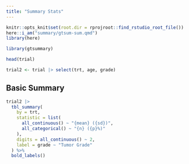 ```yaml
---
title: "Summary Stats"
---
```


```r
knitr::opts_knit$set(root.dir = rprojroot::find_rstudio_root_file())
here::i_am("summary/gtsum-sum.qmd")
library(here)

```


```r
library(gtsummary)
```


```r
head(trial)
```

```r
trial2 <- trial |> select(trt, age, grade)
```


## Basic Summary

```r
trial2 |>
  tbl_summary(
    by = trt,
    statistic = list(
      all_continuous() ~ "{mean} ({sd})",
      all_categorical() ~ "{n} ({p}%)"
    ),
    digits = all_continuous() ~ 2,
    label = grade ~ "Tumor Grade"
  ) %>% 
  bold_labels()
```

